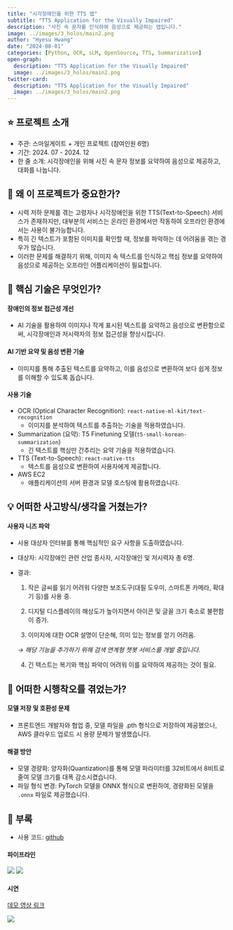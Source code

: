 ```yaml
---
title: "시각장애인을 위한 TTS 앱"
subtitle: "TTS Application for the Visually Impaired"
description: "사진 속 문자를 인식하여 음성으로 제공하는 앱입니다."
image: ../images/3_holos/main2.png
author: "Hyesu Hwang"
date: "2024-08-01"
categories: [Python, OCR, sLM, OpenSource, TTS, Summarization]
open-graph:
  description: "TTS Application for the Visually Impaired"
  image: ../images/3_holos/main2.png
twitter-card:
  description: "TTS Application for the Visually Impaired"
  image: ../images/3_holos/main2.png
---
```


## ⭐ 프로젝트 소개

- 주관: 스마일게이트 + 개인 프로젝트 (참여인원 6명)
- 기간: 2024. 07 - 2024. 12
- 한 줄 소개: 시각장애인을 위해 사진 속 문자 정보를 요약하여 음성으로 제공하고, 대화를 나눕니다.

## 💎 왜 이 프로젝트가 중요한가?

- 시력 저하 문제를 겪는 고령자나 시각장애인을 위한 TTS(Text-to-Speech) 서비스가 존재하지만, 대부분의 서비스는 온라인 환경에서만 작동하여 오프라인 환경에서는 사용이 불가능합니다.
- 특히 긴 텍스트가 포함된 이미지를 확인할 때, 정보를 파악하는 데 어려움을 겪는 경우가 많습니다.
- 이러한 문제를 해결하기 위해, 이미지 속 텍스트를 인식하고 핵심 정보를 요약하여 음성으로 제공하는 오프라인 어플리케이션이 필요합니다.

## 🔎 핵심 기술은 무엇인가?

#### 장애인의 정보 접근성 개선
- AI 기술을 활용하여 이미지나 작게 표시된 텍스트를 요약하고 음성으로 변환함으로써, 시각장애인과 저시력자의 정보 접근성을 향상시킵니다.

#### AI 기반 요약 및 음성 변환 기술
- 이미지를 통해 추출된 텍스트를 요약하고, 이를 음성으로 변환하여 보다 쉽게 정보를 이해할 수 있도록 돕습니다.

#### 사용 기술
- OCR (Optical Character Recognition): `react-native-ml-kit/text-recognition`
  - 이미지를 분석하여 텍스트를 추출하는 기술을 적용하였습니다.
- Summarization (요약): T5 Finetuning 모델(`t5-small-korean-summarization`)
  - 긴 텍스트를 핵심만 간추리는 요약 기술을 적용하였습니다.
- TTS (Text-to-Speech): `react-native-tts`
  - 텍스트를 음성으로 변환하여 사용자에게 제공합니다.
- AWS EC2
  - 애플리케이션의 서버 환경과 모델 호스팅에 활용하였습니다.

## 💡 어떠한 사고방식/생각을 거쳤는가?

#### 사용자 니즈 파악
- 사용 대상자 인터뷰를 통해 핵심적인 요구 사항을 도출하였습니다.
- 대상자: 시각장애인 관련 산업 종사자, 시각장애인 및 저시력자 총 6명.
- 결과:
  1. 작은 글씨를 읽기 어려워 다양한 보조도구(대필 도우미, 스마트폰 카메라, 확대기 등)를 사용 중.

  2. 디지털 디스플레이의 해상도가 높아지면서 아이콘 및 글꼴 크기 축소로 불편함이 증가.

  3. 이미지에 대한 OCR 설명이 단순해, 의미 있는 정보를 얻기 어려움.
    
    *→ 해당 기능을 추가하기 위해 검색 연계형 챗봇 서비스를 개발 중입니다.*

  4. 긴 텍스트는 복기와 핵심 파악이 어려워 이를 요약하여 제공하는 것이 필요.

## 🌄 어떠한 시행착오를 겪었는가?

#### 모델 저장 및 호환성 문제
- 프론트엔드 개발자와 협업 중, 모델 파일을 .pth 형식으로 저장하여 제공했으나, AWS 클라우드 업로드 시 용량 문제가 발생했습니다.

#### 해결 방안
- 모델 경량화: 양자화(Quantization)를 통해 모델 파라미터를 32비트에서 8비트로 줄여 모델 크기를 대폭 감소시켰습니다.
- 파일 형식 변경: PyTorch 모델을 ONNX 형식으로 변환하여, 경량화된 모델을 `.onnx` 파일로 제공했습니다.

## 🧶 부록

- 사용 코드: [github]()

#### 파이프라인

![](../images/3_holos/FlowChart.png)
![](../images/3_holos/ServiceArchitecture.png)

#### 시연

[데모 영상 링크](https://www.youtube.com/shorts/JHF1tnKubQU)

![](../images/3_holos/demo.png)

